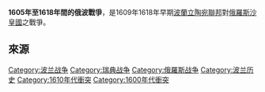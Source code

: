
{{Campaignbox Polish-Russian Wars}}
'''1605年至1618年間的俄波戰爭'''，是1609年1618年早期[[波蘭立陶宛聯邦|波蘭立陶宛聯邦]]對[[俄羅斯沙皇國|俄羅斯沙皇國]]之戰爭。

==來源==
{{Reflist}}

{{Authority control}}
[[Category:波兰战争|Category:波兰战争]]
[[Category:瑞典战争|Category:瑞典战争]]
[[Category:俄羅斯战争|Category:俄羅斯战争]]
[[Category:波兰历史|Category:波兰历史]]
[[Category:1610年代衝突|Category:1610年代衝突]]
[[Category:1600年代衝突|Category:1600年代衝突]]